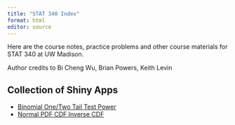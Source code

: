 ```yaml
---
title: "STAT 340 Index"
format: html
editor: source
---
```


Here are the course notes, practice problems and other course materials for STAT 340 at UW Madison.

Author credits to Bi Cheng Wu, Brian Powers, Keith Levin

## Collection of Shiny Apps

- <a href="onetwotail">Binomial One/Two Tail Test Power</a>
- <a href="normal_pdf_cdf">Normal PDF CDF Inverse CDF </a>

<!--
to export an app
Put the app in shiny/appname
app should be in a file app.R
run the code: shinylive::export(appdir="shiny/appname", destdir="docs/appname")

to test
httpuv::runStaticServer("docs/onetwotail", port=8008)
-->